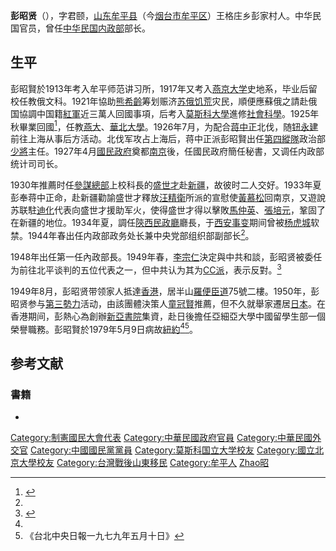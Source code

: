 
{{Infobox Military Person
|前綴尊稱=
|後綴尊稱=
|姓名=彭昭賢
|圖像=File:彭昭賢.jpg
|圖像說明=內政部長彭昭賢
|出生日期=1898年
|出生地點={{QING-1889}}[[山东|山东]][[牟平县|牟平县]]（今[[烟台市|烟台市]][[牟平区|牟平区]]）王格庄乡彭家村
|逝世日期=1979年5月9日(81歲)
|逝世地點={{USA}}[[紐約|紐約]]
|職業=[[政治家|政治家]]
|past=
|party = {{kmt}}
|學歷=
|rank=
|serviceyears=
|branch=
|unit=
|nationality = {{ROC}}
}}

'''彭昭贤'''（{{bd|1896年||1979年|5月9日}}），字君颐，[[山东|山东]][[牟平县|牟平县]]（今[[烟台市|烟台市]][[牟平区|牟平区]]）王格庄乡彭家村人。中华民国官员，曾任[[中华民国内政部|中华民国内政部]]部长。

==生平==
彭昭賢於1913年考入牟平师范讲习所，1917年又考入[[燕京大学|燕京大学]]史地系，毕业后留校任教俄文科。1921年協助[[熊希齡|熊希齡]]筹划赈济[[1921–22年俄罗斯饥荒|苏俄饥荒]]灾民，順便應蘇俄之請赴俄国協調中国籍[[紅軍|紅軍]]近三萬人回國事項，后考入[[莫斯科大學|莫斯科大學]]進修[[社會科學|社會科學]]。1925年秋畢業回國<ref name=":0">{{Cite web|title=彭昭賢、盛世才回憶錄合編|url=https://www.books.com.tw/products/0010623253|access-date=2022-06-08|work=博客來|archive-date=2017-01-09|archive-url=https://web.archive.org/web/20170109064506/http://www.books.com.tw/products/0010623253}}</ref>，任教[[燕京大學|燕大]]、[[華北大學|華北大學]]。1926年7月，为配合[[蒋中正|蒋中正]]北伐，随[[钮永建|钮永建]]前往上海从事后方活动。北伐军攻占上海后，蒋中正派彭昭賢出任[[第四縱隊|第四縱隊]]政治部[[少將|少將]]主任。1927年4月[[國民政府|國民政府]]奠都[[南京|南京]]後，任國民政府簡任秘書，又调任内政部统计司司长。

1930年推薦时任[[參謀總部|參謀總部]]上校科長的[[盛世才|盛世才]]赴[[新疆|新疆]]，故彼时二人交好。1933年夏彭奉蒋中正命，赴新疆勸諭盛世才釋放[[汪精衛|汪精衛]]所派的宣慰使[[黃慕松|黃慕松]]回南京，又遊說苏联駐[[迪化|迪化]]代表向盛世才援助军火，使得盛世才得以擊敗[[馬仲英|馬仲英]]、[[張培元|張培元]]，鞏固了在新疆的地位。1934年夏，調任[[陝西|陝西]][[民政廳|民政廳]]廳長，于[[西安事变|西安事变]]期间曾被[[杨虎城|杨虎城]]软禁。1944年春出任内政部政务处长兼中央党部组织部副部长<ref name=":0" />。

1948年出任第一任內政部長。1949年春，[[李宗仁|李宗仁]]決定與中共和談，彭昭贤被委任为前往北平谈判的五位代表之一，但中共认为其为[[中央俱樂部|CC派]]，表示反對。<ref name="口述" >{{cite book|title=張發奎口述自傳 中華民國第四任陸軍總司令回憶錄|publisher=亞太政治哲學文化出版有限公司|year=2017|isbn=9789869373937}}</ref>

1949年8月，彭昭贤带领家人抵達[[香港|香港]]，居半山[[羅便臣道|羅便臣道]]75號二樓。1950年，彭昭贤参与[[第三勢力_(香港)|第三勢力]]活动，由該團體決策人[[童冠賢|童冠賢]]推薦，但不久就舉家遷居[[日本|日本]]。在香港期间，彭熱心為創辦[[新亞書院|新亞書院]]集資，赴日後擔任亞細亞大學中國留學生部一個榮譽職務。彭昭賢於1979年5月9日病故[[紐約|紐約]]<ref name="口述" /><ref>《台北中央日報一九七九年五月十日》</ref>。

==参考文献==
{{reflist}}
===書籍===

*{{cite book|title=彭昭賢、盛世才回憶錄合編|publisher=獨立作家出版|year=2014|isbn=978-986-90062-7-9}}


{{中華民國內政部長}}

{{DEFAULTSORT:Peng彭}}
[[Category:制憲國民大會代表|Category:制憲國民大會代表]]
[[Category:中華民國政府官員|Category:中華民國政府官員]]
[[Category:中華民國外交官|Category:中華民國外交官]]
[[Category:中國國民黨黨員|Category:中國國民黨黨員]]
[[Category:莫斯科国立大学校友|Category:莫斯科国立大学校友]]
[[Category:國立北京大學校友|Category:國立北京大學校友]]
[[Category:台灣戰後山東移民|Category:台灣戰後山東移民]]
[[Category:牟平人|Category:牟平人]]
[[Category:彭姓|Zhao昭]]